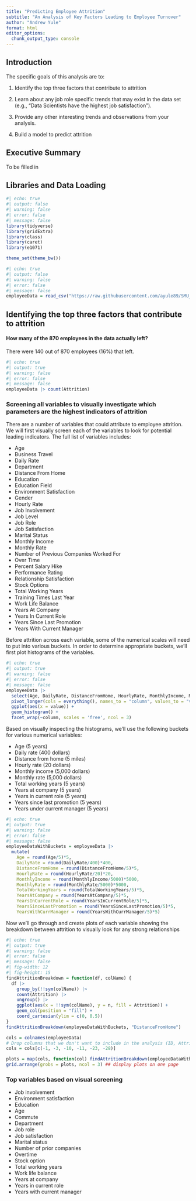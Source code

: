 ```yaml
---
title: "Predicting Employee Attrition"
subtitle: "An Analysis of Key Factors Leading to Employee Turnover"
author: "Andrew Yule"
format: html
editor_options: 
  chunk_output_type: console
---
```

## Introduction
The specific goals of this analysis are to:  

1.  Identify the top three factors that contribute to attrition  

2.  Learn about any job role specific trends that may exist in the data set (e.g., “Data Scientists have the highest job satisfaction”).  

3.  Provide any other interesting trends and observations from your analysis.  

4.  Build a model to predict attrition

## Executive Summary
To be filled in

## Libraries and Data Loading
```r
#| echo: true
#| output: false
#| warning: false
#| error: false
#| message: false
library(tidyverse)
library(gridExtra)
library(class)
library(caret)
library(e1071)

theme_set(theme_bw())
```

```r
#| echo: true
#| output: false
#| warning: false
#| error: false
#| message: false
employeeData = read_csv("https://raw.githubusercontent.com/ayule89/SMU_DDS_CaseStudy2/main/Data/CaseStudy2-data.csv")
```

## Identifying the top three factors that contribute to attrition

#### How many of the 870 employees in the data actually left?  
There were 140 out of 870 employees (16%) that left.
```r
#| echo: true
#| output: true
#| warning: false
#| error: false
#| message: false
employeeData |> count(Attrition)
```

### Screening all variables to visually investigate which parameters are the highest indicators of attrition  
There are a number of variables that could attribute to employee attrition. We will first visually screen each of the variables to look for potential leading indicators. The full list of variables includes: 

- Age  
- Business Travel  
- Daily Rate  
- Department  
- Distance From Home  
- Education  
- Education Field  
- Environment Satisfaction  
- Gender  
- Hourly Rate  
- Job Involvement  
- Job Level  
- Job Role  
- Job Satisfaction  
- Marital Status  
- Monthly Income  
- Monthly Rate  
- Number of Previous Companies Worked For  
- Over Time  
- Percent Salary Hike  
- Performance Rating  
- Relationship Satisfaction  
- Stock Options  
- Total Working Years  
- Training Times Last Year  
- Work Life Balance  
- Years At Company  
- Years In Current Role  
- Years Since Last Promotion  
- Years With Current Manager  

Before attrition across each variable, some of the numerical scales will need to put into various buckets. In order to determine appropriate buckets, we'll first plot histograms of the variables.
```r
#| echo: true
#| output: true
#| warning: false
#| error: false
#| message: false
employeeData |>
  select(Age, DailyRate, DistanceFromHome, HourlyRate, MonthlyIncome, MonthlyRate, TotalWorkingYears, YearsAtCompany, YearsInCurrentRole, YearsSinceLastPromotion, YearsWithCurrManager) |>
  pivot_longer(cols = everything(), names_to = "column", values_to = "value") |>
  ggplot(aes(x = value)) +
  geom_histogram() +
  facet_wrap(~column, scales = 'free', ncol = 3)
```

Based on visually inspecting the histograms, we'll use the following buckets for various numerical variables:

- Age (5 years)  
- Daily rate (400 dollars)  
- Distance from home (5 miles)  
- Hourly rate (20 dollars)  
- Monthly income (5,000 dollars)  
- Monthly rate (5,000 dollars)
- Total working years (5 years)  
- Years at company (5 years)  
- Years in current role (5 years)  
- Years since last promotion (5 years)  
- Years under current manager (5 years)

```r
#| echo: true
#| output: true
#| warning: false
#| error: false
#| message: false
employeeDataWithBuckets = employeeData |>
  mutate(
    Age = round(Age/5)*5, 
    DailyRate = round(DailyRate/400)*400,
    DistanceFromHome = round(DistanceFromHome/5)*5,
    HourlyRate = round(HourlyRate/20)*20,
    MonthlyIncome = round(MonthlyIncome/5000)*5000,
    MonthlyRate = round(MonthlyRate/5000)*5000,
    TotalWorkingYears = round(TotalWorkingYears/5)*5,
    YearsAtCompany = round(YearsAtCompany/5)*5,
    YearsInCurrentRole = round(YearsInCurrentRole/5)*5,
    YearsSinceLastPromotion = round(YearsSinceLastPromotion/5)*5,
    YearsWithCurrManager = round(YearsWithCurrManager/5)*5)
```

Now we'll go through and create plots of each variable showing the breakdown between attrition to visually look for any strong relationships
```r
#| echo: true
#| output: true
#| warning: false
#| error: false
#| message: false
#| fig-width: 12
#| fig-height: 15
findAttritionBreakdown = function(df, colName) {
  df |>
    group_by(!!sym(colName)) |>
    count(Attrition) |>
    ungroup() |>
    ggplot(aes(x = !!sym(colName), y = n, fill = Attrition)) +
    geom_col(position = "fill") +
    coord_cartesian(ylim = c(0, 0.5))
}
findAttritionBreakdown(employeeDataWithBuckets, "DistanceFromHome")

cols = colnames(employeeData)
# Drop columns that we don't want to include in the analysis (ID, Attrition, EmployeeCount, EmployeeNumber, Over18, StandardHours) 
cols = cols[c(-1, -3, -10, -11, -23, -28)]

plots = map(cols, function(col) findAttritionBreakdown(employeeDataWithBuckets, col))
grid.arrange(grobs = plots, ncol = 3) ## display plots on one page
```

### Top variables based on visual screening

-   Job involvement
-   Environment satisfaction
-   Education
-   Age
-   Commute
-   Department
-   Job role
-   Job satisfaction
-   Marital status
-   Number of prior companies
-   Overtime
-   Stock option
-   Total working years
-   Work life balance
-   Years at company
-   Years in current role
-   Years with current manager



